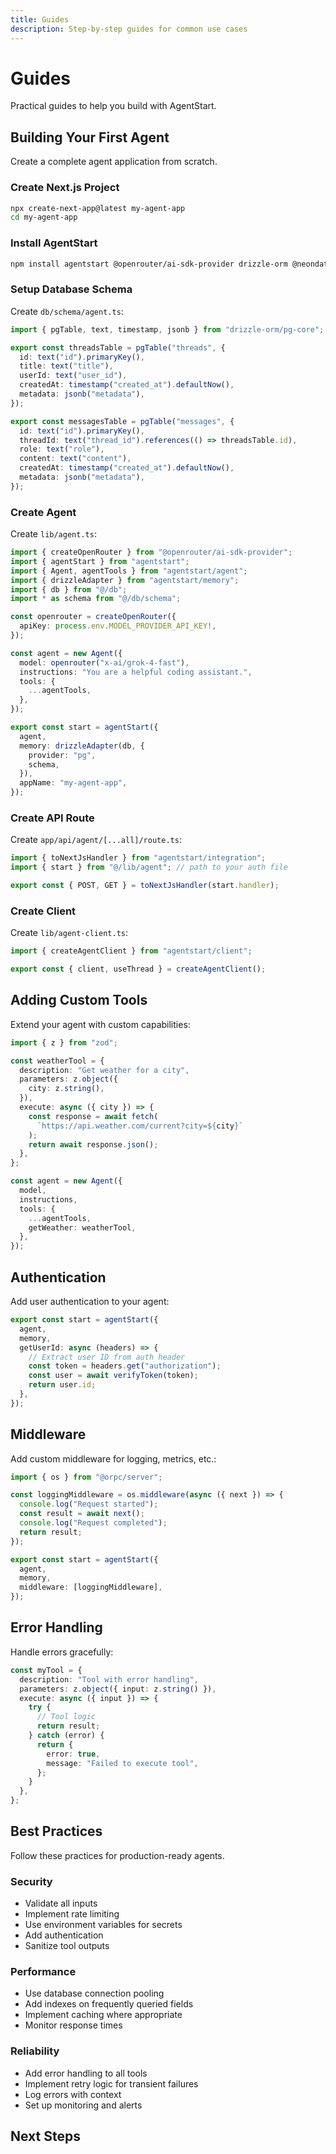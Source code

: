 ```yaml
---
title: Guides
description: Step-by-step guides for common use cases
---
```


# Guides

Practical guides to help you build with AgentStart.

## Building Your First Agent

Create a complete agent application from scratch.

<Steps>

<Step>

### Create Next.js Project

```bash
npx create-next-app@latest my-agent-app
cd my-agent-app
```

</Step>

<Step>

### Install AgentStart

```bash
npm install agentstart @openrouter/ai-sdk-provider drizzle-orm @neondatabase/serverless
```

</Step>

<Step>

### Setup Database Schema

Create `db/schema/agent.ts`:

```ts
import { pgTable, text, timestamp, jsonb } from "drizzle-orm/pg-core";

export const threadsTable = pgTable("threads", {
  id: text("id").primaryKey(),
  title: text("title"),
  userId: text("user_id"),
  createdAt: timestamp("created_at").defaultNow(),
  metadata: jsonb("metadata"),
});

export const messagesTable = pgTable("messages", {
  id: text("id").primaryKey(),
  threadId: text("thread_id").references(() => threadsTable.id),
  role: text("role"),
  content: text("content"),
  createdAt: timestamp("created_at").defaultNow(),
  metadata: jsonb("metadata"),
});
```

</Step>

<Step>

### Create Agent

Create `lib/agent.ts`:

```ts
import { createOpenRouter } from "@openrouter/ai-sdk-provider";
import { agentStart } from "agentstart";
import { Agent, agentTools } from "agentstart/agent";
import { drizzleAdapter } from "agentstart/memory";
import { db } from "@/db";
import * as schema from "@/db/schema";

const openrouter = createOpenRouter({
  apiKey: process.env.MODEL_PROVIDER_API_KEY!,
});

const agent = new Agent({
  model: openrouter("x-ai/grok-4-fast"),
  instructions: "You are a helpful coding assistant.",
  tools: {
    ...agentTools,
  },
});

export const start = agentStart({
  agent,
  memory: drizzleAdapter(db, {
    provider: "pg",
    schema,
  }),
  appName: "my-agent-app",
});
```

</Step>

<Step>

### Create API Route

Create `app/api/agent/[...all]/route.ts`:

```ts
import { toNextJsHandler } from "agentstart/integration";
import { start } from "@/lib/agent"; // path to your auth file

export const { POST, GET } = toNextJsHandler(start.handler);
```

</Step>

<Step>

### Create Client

Create `lib/agent-client.ts`:

```ts
import { createAgentClient } from "agentstart/client";

export const { client, useThread } = createAgentClient();
```

</Step>

</Steps>

## Adding Custom Tools

Extend your agent with custom capabilities:

```ts
import { z } from "zod";

const weatherTool = {
  description: "Get weather for a city",
  parameters: z.object({
    city: z.string(),
  }),
  execute: async ({ city }) => {
    const response = await fetch(
      `https://api.weather.com/current?city=${city}`
    );
    return await response.json();
  },
};

const agent = new Agent({
  model,
  instructions,
  tools: {
    ...agentTools,
    getWeather: weatherTool,
  },
});
```

## Authentication

Add user authentication to your agent:

```ts
export const start = agentStart({
  agent,
  memory,
  getUserId: async (headers) => {
    // Extract user ID from auth header
    const token = headers.get("authorization");
    const user = await verifyToken(token);
    return user.id;
  },
});
```

## Middleware

Add custom middleware for logging, metrics, etc.:

```ts
import { os } from "@orpc/server";

const loggingMiddleware = os.middleware(async ({ next }) => {
  console.log("Request started");
  const result = await next();
  console.log("Request completed");
  return result;
});

export const start = agentStart({
  agent,
  memory,
  middleware: [loggingMiddleware],
});
```

## Error Handling

Handle errors gracefully:

```ts
const myTool = {
  description: "Tool with error handling",
  parameters: z.object({ input: z.string() }),
  execute: async ({ input }) => {
    try {
      // Tool logic
      return result;
    } catch (error) {
      return {
        error: true,
        message: "Failed to execute tool",
      };
    }
  },
};
```

## Best Practices

<Callout type="info">
  Follow these practices for production-ready agents.
</Callout>

### Security

- Validate all inputs
- Implement rate limiting
- Use environment variables for secrets
- Add authentication
- Sanitize tool outputs

### Performance

- Use database connection pooling
- Add indexes on frequently queried fields
- Implement caching where appropriate
- Monitor response times

### Reliability

- Add error handling to all tools
- Implement retry logic for transient failures
- Log errors with context
- Set up monitoring and alerts

## Next Steps

<Cards>
  <Card title="API Reference" href="/docs/reference/api" />
  <Card title="Next.js Integration" href="/docs/integrations/next" />
  <Card title="Database" href="/docs/concepts/database" />
</Cards>
